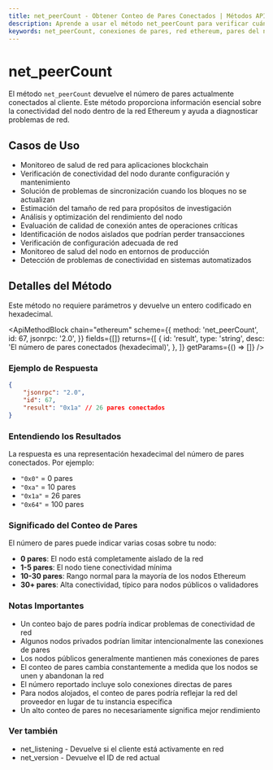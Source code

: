 ```yaml
---
title: net_peerCount - Obtener Conteo de Pares Conectados | Métodos API de Ethereum
description: Aprende a usar el método net_peerCount para verificar cuántos pares están conectados a tu nodo Ethereum, monitorear la salud de la red y diagnosticar problemas de conectividad.
keywords: net_peerCount, conexiones de pares, red ethereum, pares del nodo, conexiones p2p, tamaño de red, conectividad blockchain, verificación de salud del nodo, conexiones ethereum, monitoreo de pares, diagnósticos de red, conteo de conexiones, estado de red del nodo, pares blockchain, salud del nodo ethereum, conexiones de red
---
```


# net_peerCount

El método `net_peerCount` devuelve el número de pares actualmente conectados al cliente. Este método proporciona información esencial sobre la conectividad del nodo dentro de la red Ethereum y ayuda a diagnosticar problemas de red.

## Casos de Uso

- Monitoreo de salud de red para aplicaciones blockchain
- Verificación de conectividad del nodo durante configuración y mantenimiento
- Solución de problemas de sincronización cuando los bloques no se actualizan
- Estimación del tamaño de red para propósitos de investigación
- Análisis y optimización del rendimiento del nodo
- Evaluación de calidad de conexión antes de operaciones críticas
- Identificación de nodos aislados que podrían perder transacciones
- Verificación de configuración adecuada de red
- Monitoreo de salud del nodo en entornos de producción
- Detección de problemas de conectividad en sistemas automatizados

## Detalles del Método

Este método no requiere parámetros y devuelve un entero codificado en hexadecimal.

<ApiMethodBlock
	chain="ethereum"
	scheme={{
		method: 'net_peerCount',
		id: 67,
		jsonrpc: '2.0',
	}}
	fields={[]}
	returns={[
		{
			id: 'result',
			type: 'string',
			desc: 'El número de pares conectados (hexadecimal)',
		},
	]}
	getParams={() => []}
/>

### Ejemplo de Respuesta

```json
{
	"jsonrpc": "2.0",
	"id": 67,
	"result": "0x1a" // 26 pares conectados
}
```

### Entendiendo los Resultados

La respuesta es una representación hexadecimal del número de pares conectados. Por ejemplo:

- `"0x0"` = 0 pares
- `"0xa"` = 10 pares
- `"0x1a"` = 26 pares
- `"0x64"` = 100 pares

### Significado del Conteo de Pares

El número de pares puede indicar varias cosas sobre tu nodo:

- **0 pares**: El nodo está completamente aislado de la red
- **1-5 pares**: El nodo tiene conectividad mínima
- **10-30 pares**: Rango normal para la mayoría de los nodos Ethereum
- **30+ pares**: Alta conectividad, típico para nodos públicos o validadores

### Notas Importantes

- Un conteo bajo de pares podría indicar problemas de conectividad de red
- Algunos nodos privados podrían limitar intencionalmente las conexiones de pares
- Los nodos públicos generalmente mantienen más conexiones de pares
- El conteo de pares cambia constantemente a medida que los nodos se unen y abandonan la red
- El número reportado incluye solo conexiones directas de pares
- Para nodos alojados, el conteo de pares podría reflejar la red del proveedor en lugar de tu instancia específica
- Un alto conteo de pares no necesariamente significa mejor rendimiento

### Ver también

- <Link to="/docs/ethereum/core-methods/net_listening" title="Comprobar si tu nodo está escuchando activamente conexiones">net_listening</Link> - Devuelve si el cliente está activamente en red
- <Link to="/docs/ethereum/core-methods/net_version" title="Identificar a qué red Ethereum está conectado tu nodo">net_version</Link> - Devuelve el ID de red actual
